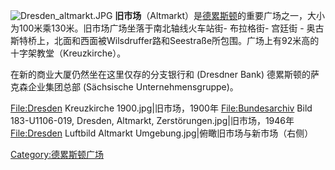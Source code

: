 [[File:Dresden_altmarkt.JPG|thumb]]
'''旧市场'''（Altmarkt）是[[德累斯顿|德累斯顿]]的重要广场之一，大小为100米乘130米。旧市场广场坐落于南北轴线火车站街- 布拉格街- 宫廷街 - 奥古斯特桥上，北面和西面被Wilsdruffer路和Seestraße所包围。广场上有92米高的十字架教堂（Kreuzkirche）。

在新的商业大厦仍然坐在这里仅存的分支银行和 (Dresdner Bank) 德累斯顿的萨克森企业集团总部 (Sächsische Unternehmensgruppe)。

<gallery>
File:Dresden Kreuzkirche 1900.jpg|旧市场，1900年
File:Bundesarchiv Bild 183-U1106-019, Dresden, Altmarkt, Zerstörungen.jpg|旧市场，1946年
File:Dresden Luftbild Altmarkt Umgebung.jpg|俯瞰旧市场与新市场（右侧）
</gallery> 

{{Coordinate |NS=51/2/58.80/N |EW=13/44/16.91/E |type=landmark |region=DE-SN}}

[[Category:德累斯顿广场|Category:德累斯顿广场]]